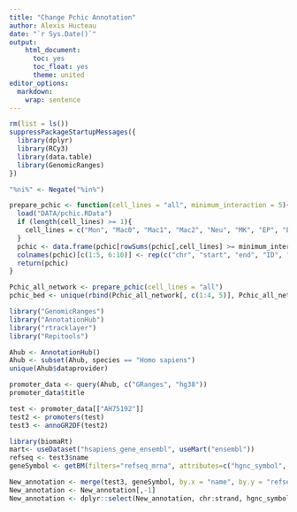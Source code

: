 ```yaml
---
title: "Change Pchic Annotation"
author: Alexis Hucteau
date: "`r Sys.Date()`"
output:
    html_document:
      toc: yes
      toc_float: yes
      theme: united
editor_options:
  markdown:
    wrap: sentence
---
```


```r
rm(list = ls())
suppressPackageStartupMessages({
  library(dplyr)
  library(RCy3)
  library(data.table)
  library(GenomicRanges)
})

"%ni%" <- Negate("%in%")
```

```r
prepare_pchic <- function(cell_lines = "all", minimum_interaction = 5){
  load("DATA/pchic.RData")
  if (length(cell_lines) >= 1){
    cell_lines = c("Mon", "Mac0", "Mac1", "Mac2", "Neu", "MK", "EP", "Ery", "FoeT", "nCD4", "tCD4", "aCD4", "naCD4", "nCD8", "tCD8", "nB", "tB")
  }
  pchic <- data.frame(pchic[rowSums(pchic[,cell_lines] >= minimum_interaction) >= 1, 1:10]) %>% na.omit(.)
  colnames(pchic)[c(1:5, 6:10)] <- rep(c("chr", "start", "end", "ID", "Name"), 2)
  return(pchic)
}

Pchic_all_network <- prepare_pchic(cell_lines = "all")
pchic_bed <- unique(rbind(Pchic_all_network[, c(1:4, 5)], Pchic_all_network[, c(6:9, 10)]))
```

```r
library("GenomicRanges")
library("AnnotationHub")
library("rtracklayer")
library("Repitools")
```

```r
Ahub <- AnnotationHub()
Ahub <- subset(Ahub, species == "Homo sapiens")
unique(Ahub$dataprovider)

promoter_data <- query(Ahub, c("GRanges", "hg38"))
promoter_data$title

test <- promoter_data[["AH75192"]]
test2 <- promoters(test)
test3 <- annoGR2DF(test2)
```

```r
library(biomaRt)
mart<- useDataset("hsapiens_gene_ensembl", useMart("ensembl"))
refseq <- test3$name
geneSymbol <- getBM(filters="refseq_mrna", attributes=c("hgnc_symbol", "refseq_mrna"), values=refseq, mart=mart)

New_annotation <- merge(test3, geneSymbol, by.x = "name", by.y = "refseq_mrna", all.x = T, all.y = T)
New_annotation <- New_annotation[,-1]
New_annotation <- dplyr::select(New_annotation, chr:strand, hgnc_symbol) %>% unique(.) 
```

